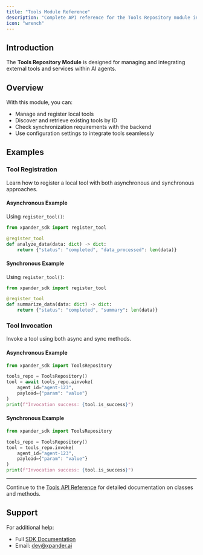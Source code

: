 ```yaml
---
title: "Tools Module Reference"
description: "Complete API reference for the Tools Repository module including all classes, methods, properties, and parameters"
icon: "wrench"
---
```


## Introduction

The **Tools Repository Module** is designed for managing and integrating external tools and services within AI agents.

## Overview

With this module, you can:

- Manage and register local tools
- Discover and retrieve existing tools by ID
- Check synchronization requirements with the backend
- Use configuration settings to integrate tools seamlessly

## Examples

### Tool Registration

Learn how to register a local tool with both asynchronous and synchronous approaches.

#### Asynchronous Example

Using `register_tool()`:

```python
from xpander_sdk import register_tool

@register_tool
def analyze_data(data: dict) -> dict:
    return {"status": "completed", "data_processed": len(data)}
```

#### Synchronous Example

Using `register_tool()`:

```python
from xpander_sdk import register_tool

@register_tool
def summarize_data(data: dict) -> dict:
    return {"status": "completed", "summary": len(data)}
```

### Tool Invocation

Invoke a tool using both async and sync methods.

#### Asynchronous Example

```python
from xpander_sdk import ToolsRepository

tools_repo = ToolsRepository()
tool = await tools_repo.ainvoke(
    agent_id="agent-123",
    payload={"param": "value"}
)
print(f"Invocation success: {tool.is_success}")
```

#### Synchronous Example

```python
from xpander_sdk import ToolsRepository

tools_repo = ToolsRepository()
tool = tools_repo.invoke(
    agent_id="agent-123",
    payload={"param": "value"}
)
print(f"Invocation success: {tool.is_success}")
```

---

Continue to the [Tools API Reference](/sdk-reference/07-sdk/tools/api-reference) for detailed documentation on classes and methods.

## Support

For additional help:
- Full [SDK Documentation](https://docs.xpander.ai)
- Email: dev@xpander.ai

